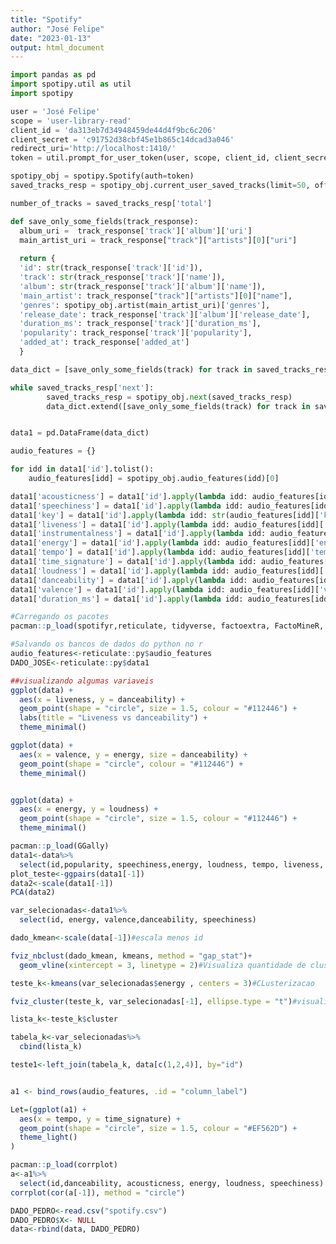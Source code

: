 ```yaml
---
title: "Spotify"
author: "José Felipe"
date: "2023-01-13"
output: html_document
---
```


```python
import pandas as pd
import spotipy.util as util
import spotipy

user = 'José Felipe'
scope = 'user-library-read'
client_id = 'da313eb7d34948459de44d4f9bc6c206'
client_secret = 'c91752d38cbf45e1b865c14dcad3a046'
redirect_uri='http://localhost:1410/'
token = util.prompt_for_user_token(user, scope, client_id, client_secret, redirect_uri)

spotipy_obj = spotipy.Spotify(auth=token)
saved_tracks_resp = spotipy_obj.current_user_saved_tracks(limit=50, offset=0)

number_of_tracks = saved_tracks_resp['total']

def save_only_some_fields(track_response):
  album_uri =  track_response['track']['album']['uri']
  main_artist_uri = track_response["track"]["artists"][0]["uri"]
  
  return {
  'id': str(track_response['track']['id']),
  'track': str(track_response['track']['name']),
  'album': str(track_response['track']['album']['name']),
  'main_artist': track_response["track"]["artists"][0]["name"],
  'genres': spotipy_obj.artist(main_artist_uri)['genres'],
  'release_date': track_response['track']['album']['release_date'],
  'duration_ms': track_response['track']['duration_ms'],
  'popularity': track_response['track']['popularity'],
  'added_at': track_response['added_at']
  }

data_dict = [save_only_some_fields(track) for track in saved_tracks_resp['items']]

while saved_tracks_resp['next']:
        saved_tracks_resp = spotipy_obj.next(saved_tracks_resp)
        data_dict.extend([save_only_some_fields(track) for track in saved_tracks_resp['items']])


data1 = pd.DataFrame(data_dict)

audio_features = {}

for idd in data1['id'].tolist():
    audio_features[idd] = spotipy_obj.audio_features(idd)[0]

data1['acousticness'] = data1['id'].apply(lambda idd: audio_features[idd]['acousticness'])
data1['speechiness'] = data1['id'].apply(lambda idd: audio_features[idd]['speechiness'])
data1['key'] = data1['id'].apply(lambda idd: str(audio_features[idd]['key']))
data1['liveness'] = data1['id'].apply(lambda idd: audio_features[idd]['liveness'])
data1['instrumentalness'] = data1['id'].apply(lambda idd: audio_features[idd]['instrumentalness'])
data1['energy'] = data1['id'].apply(lambda idd: audio_features[idd]['energy'])
data1['tempo'] = data1['id'].apply(lambda idd: audio_features[idd]['tempo'])
data1['time_signature'] = data1['id'].apply(lambda idd: audio_features[idd]['time_signature'])
data1['loudness'] = data1['id'].apply(lambda idd: audio_features[idd]['loudness'])
data1['danceability'] = data1['id'].apply(lambda idd: audio_features[idd]['danceability'])
data1['valence'] = data1['id'].apply(lambda idd: audio_features[idd]['valence'])
data1['duration_ms'] = data1['id'].apply(lambda idd: audio_features[idd]['duration_ms'])
```

```r
#Carregando os pacotes
pacman::p_load(spotifyr,reticulate, tidyverse, factoextra, FactoMineR, cluster)
```

```r
#Salvando os bancos de dados do python no r
audio_features<-reticulate::py$audio_features
DADO_JOSE<-reticulate::py$data1
```

```r
##visualizando algumas variaveis
ggplot(data) +
  aes(x = liveness, y = danceability) +
  geom_point(shape = "circle", size = 1.5, colour = "#112446") +
  labs(title = "Liveness vs danceability") +
  theme_minimal()

ggplot(data) +
  aes(x = valence, y = energy, size = danceability) +
  geom_point(shape = "circle", colour = "#112446") +
  theme_minimal()


ggplot(data) +
  aes(x = energy, y = loudness) +
  geom_point(shape = "circle", size = 1.5, colour = "#112446") +
  theme_minimal() 

```

```r
pacman::p_load(GGally)
data1<-data%>%
  select(id,popularity, speechiness,energy, loudness, tempo, liveness, instrumentalness, danceability, valence, acousticness)
plot_teste<-ggpairs(data1[-1])
data2<-scale(data1[-1])
PCA(data2)
```


```r
var_selecionadas<-data1%>%
  select(id, energy, valence,danceability, speechiness)

dado_kmean<-scale(data[-1])#escala menos id

fviz_nbclust(dado_kmean, kmeans, method = "gap_stat")+
  geom_vline(xintercept = 3, linetype = 2)#Visualiza quantidade de cluster

teste_k<-kmeans(var_selecionadas$energy , centers = 3)#CLusterizacao

fviz_cluster(teste_k, var_selecionadas[-1], ellipse.type = "t")#visualizar cluster

lista_k<-teste_k$cluster

tabela_k<-var_selecionadas%>%
  cbind(lista_k)

teste1<-left_join(tabela_k, data[c(1,2,4)], by="id")



```

```r
a1 <- bind_rows(audio_features, .id = "column_label")

Let=(ggplot(a1) +
  aes(x = tempo, y = time_signature) +
  geom_point(shape = "circle", size = 1.5, colour = "#EF562D") +
  theme_light()
)
```

```r
pacman::p_load(corrplot)
a<-a1%>%
  select(id,danceability, acousticness, energy, loudness, speechiness)
corrplot(cor(a[-1]), method = "circle")
```

```r
DADO_PEDRO<-read.csv("spotify.csv")
DADO_PEDRO$X<- NULL
data<-rbind(data, DADO_PEDRO)
```


